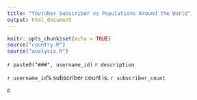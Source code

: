 ```yaml
---
title: "Youtuber Subscriber vs Populations Around the World"
output: html_document
---
```


```r
knitr::opts_chunk$set(echo = TRUE)
source("country.R")
source("analysis.R")
```
`r paste0("###", username_id)` 
`r description`

`r username_id`'s subscriber count is: `r subscriber_count`
```r
p
```

